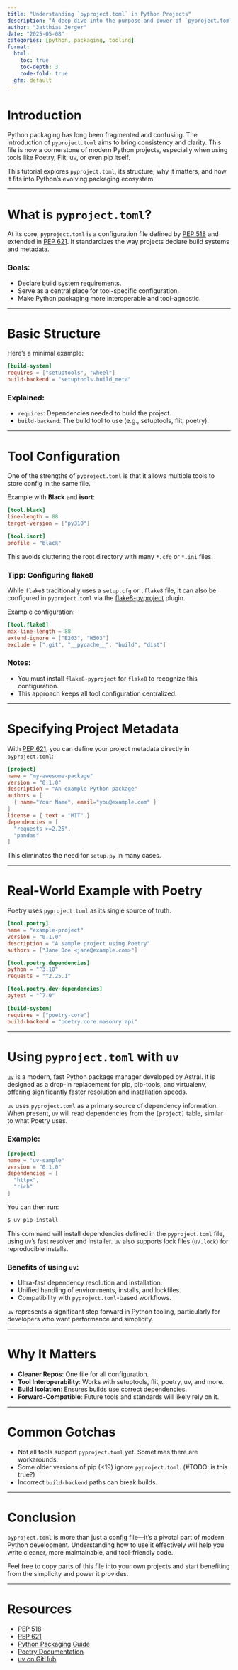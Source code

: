 ```yaml
---
title: "Understanding `pyproject.toml` in Python Projects"
description: "A deep dive into the purpose and power of `pyproject.toml` for modern Python tooling."
author: "3atthias 3erger"
date: "2025-05-08"
categories: [python, packaging, tooling]
format:
  html:
    toc: true
    toc-depth: 3
    code-fold: true
  gfm: default
---
```


# Introduction

Python packaging has long been fragmented and confusing. The introduction of `pyproject.toml` aims to bring consistency and clarity. This file is now a cornerstone of modern Python projects, especially when using tools like Poetry, Flit, uv, or even pip itself.

This tutorial explores `pyproject.toml`, its structure, why it matters, and how it fits into Python's evolving packaging ecosystem.

---

# What is `pyproject.toml`?

At its core, `pyproject.toml` is a configuration file defined by [PEP 518](https://peps.python.org/pep-0518/) and extended in [PEP 621](https://peps.python.org/pep-0621/). It standardizes the way projects declare build systems and metadata.

### Goals:
- Declare build system requirements.
- Serve as a central place for tool-specific configuration.
- Make Python packaging more interoperable and tool-agnostic.

---

# Basic Structure

Here's a minimal example:

```toml
[build-system]
requires = ["setuptools", "wheel"]
build-backend = "setuptools.build_meta"
```

### Explained:
- `requires`: Dependencies needed to build the project.
- `build-backend`: The build tool to use (e.g., setuptools, flit, poetry).

---

# Tool Configuration

One of the strengths of `pyproject.toml` is that it allows multiple tools to store config in the same file.

Example with **Black** and **isort**:

```toml
[tool.black]
line-length = 88
target-version = ["py310"]

[tool.isort]
profile = "black"
```

This avoids cluttering the root directory with many `*.cfg` or `*.ini` files.

### Tipp: Configuring flake8

While `flake8` traditionally uses a `setup.cfg` or `.flake8` file, it can also be configured in `pyproject.toml` via the [flake8-pyproject](https://github.com/john-hen/Flake8-pyproject) plugin.

Example configuration:

```toml
[tool.flake8]
max-line-length = 88
extend-ignore = ["E203", "W503"]
exclude = [".git", "__pycache__", "build", "dist"]
```

### Notes:
- You must install `flake8-pyproject` for `flake8` to recognize this configuration.
- This approach keeps all tool configuration centralized.

---

# Specifying Project Metadata

With [PEP 621](https://peps.python.org/pep-0621/), you can define your project metadata directly in `pyproject.toml`:

```toml
[project]
name = "my-awesome-package"
version = "0.1.0"
description = "An example Python package"
authors = [
  { name="Your Name", email="you@example.com" }
]
license = { text = "MIT" }
dependencies = [
  "requests >=2.25",
  "pandas"
]
```

This eliminates the need for `setup.py` in many cases.

---

# Real-World Example with Poetry

Poetry uses `pyproject.toml` as its single source of truth.

```toml
[tool.poetry]
name = "example-project"
version = "0.1.0"
description = "A sample project using Poetry"
authors = ["Jane Doe <jane@example.com>"]

[tool.poetry.dependencies]
python = "^3.10"
requests = "^2.25.1"

[tool.poetry.dev-dependencies]
pytest = "^7.0"

[build-system]
requires = ["poetry-core"]
build-backend = "poetry.core.masonry.api"
```

---

# Using `pyproject.toml` with `uv`

[`uv`](https://github.com/astral-sh/uv) is a modern, fast Python package manager developed by Astral. It is designed as a drop-in replacement for pip, pip-tools, and virtualenv, offering significantly faster resolution and installation speeds.

`uv` uses `pyproject.toml` as a primary source of dependency information. When present, `uv` will read dependencies from the `[project]` table, similar to what Poetry uses.

### Example:

```toml
[project]
name = "uv-sample"
version = "0.1.0"
dependencies = [
  "httpx",
  "rich"
]
```

You can then run:

``` .bash
$ uv pip install
```

This command will install dependencies defined in the `pyproject.toml` file, using `uv`'s fast resolver and installer. `uv` also supports lock files (`uv.lock`) for reproducible installs.

### Benefits of using `uv`:
- Ultra-fast dependency resolution and installation.
- Unified handling of environments, installs, and lockfiles.
- Compatibility with `pyproject.toml`-based workflows.

`uv` represents a significant step forward in Python tooling, particularly for developers who want performance and simplicity.

---

# Why It Matters

- **Cleaner Repos**: One file for all configuration.
- **Tool Interoperability**: Works with setuptools, flit, poetry, uv, and more.
- **Build Isolation**: Ensures builds use correct dependencies.
- **Forward-Compatible**: Future tools and standards will likely rely on it.

---

# Common Gotchas

- Not all tools support `pyproject.toml` yet. Sometimes there are workarounds.
- Some older versions of pip (<19) ignore `pyproject.toml`. (#TODO: is this true?)
- Incorrect `build-backend` paths can break builds.

---

# Conclusion

`pyproject.toml` is more than just a config file—it's a pivotal part of modern Python development. Understanding how to use it effectively will help you write cleaner, more maintainable, and tool-friendly code.

Feel free to copy parts of this file into your own projects and start benefiting from the simplicity and power it provides.

---

# Resources
- [PEP 518](https://peps.python.org/pep-0518/)
- [PEP 621](https://peps.python.org/pep-0621/)
- [Python Packaging Guide](https://packaging.python.org/)
- [Poetry Documentation](https://python-poetry.org/docs/)
- [uv on GitHub](https://github.com/astral-sh/uv)
